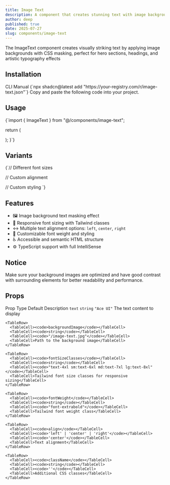 ```yaml
---
title: Image Text
description: A component that creates stunning text with image backgrounds using CSS mask properties for eye-catching typography.
author: deep
published: true
date: 2025-07-27
slug: components/image-text
---
```


<ComponentPreview name="image-text" />

<InfoOut>The ImageText component creates visually striking text by applying image backgrounds with CSS masking, perfect for hero sections, headings, and artistic typography effects</InfoOut>

## Installation

<Tabs defaultValue="cli">
<TabsList>
<TabsTrigger value="cli">CLI</TabsTrigger>
  <TabsTrigger value="manual">Manual</TabsTrigger>
</TabsList>
<TabsContent value="cli">
<CopyCode>
      {`npx shadcn@latest add "https://your-registry.com/r/image-text.json"`}
    </CopyCode>
</TabsContent>
<TabsContent value="manual">
<Steps>
<Step>Copy and paste the following code into your project.</Step>
<ComponentSource name="image-text" />
</Steps>
</TabsContent>
</Tabs>

## Usage

<CopyCode>
  {`import { ImageText } from "@/components/image-text";

  return (
    <div>
      <ImageText text="AceUI" backgroundImage="/image-text.jpg" />
    </div>
  );
}`}
</CopyCode>

## Variants

<CopyCode>
  {`// Different font sizes
<ImageText 
  text="Large Title" 
  backgroundImage="/hero-bg.jpg"
  fontSizeClasses="text-6xl md:text-8xl lg:text-9xl"
/>

// Custom alignment
<ImageText 
  text="Left Aligned" 
  backgroundImage="/texture.jpg"
  align="left"
/>

// Custom styling
<ImageText 
  text="Custom Style" 
  backgroundImage="/gradient.jpg"
  fontWeight="font-black"
  className="tracking-wider"
/>`}
</CopyCode>

## Features

- 🖼️ Image background text masking effect
- 📱 Responsive font sizing with Tailwind classes
- ↔️ Multiple text alignment options: `left`, `center`, `right`
- 🎨 Customizable font weight and styling
- ♿ Accessible and semantic HTML structure
- ⚙️ TypeScript support with full IntelliSense

## Notice

Make sure your background images are optimized and have good contrast with surrounding elements for better readability and performance.

## Props

<Table>
  <TableHeader>
    <TableRow>
      <TableHead>Prop</TableHead>
      <TableHead>Type</TableHead>
      <TableHead>Default</TableHead>
      <TableHead>Description</TableHead>
    </TableRow>
  </TableHeader>
  <TableBody>
    <TableRow>
      <TableCell><code>text</code></TableCell>
      <TableCell><code>string</code></TableCell>
      <TableCell><code>"Ace UI"</code></TableCell>
      <TableCell>The text content to display</TableCell>
    </TableRow>
    
    <TableRow>
      <TableCell><code>backgroundImage</code></TableCell>
      <TableCell><code>string</code></TableCell>
      <TableCell><code>"/image-text.jpg"</code></TableCell>
      <TableCell>Path to the background image</TableCell>
    </TableRow>
   
    <TableRow>
      <TableCell><code>fontSizeClasses</code></TableCell>
      <TableCell><code>string</code></TableCell>
      <TableCell><code>"text-4xl sm:text-6xl md:text-7xl lg:text-8xl"</code></TableCell>
      <TableCell>Tailwind font size classes for responsive sizing</TableCell>
    </TableRow>
    
    <TableRow>
      <TableCell><code>fontWeight</code></TableCell>
      <TableCell><code>string</code></TableCell>
      <TableCell><code>"font-extrabold"</code></TableCell>
      <TableCell>Tailwind font weight class</TableCell>
    </TableRow>
    
    <TableRow>
      <TableCell><code>align</code></TableCell>
      <TableCell><code>'left' | 'center' | 'right'</code></TableCell>
      <TableCell><code>'center'</code></TableCell>
      <TableCell>Text alignment</TableCell>
    </TableRow>
    
    <TableRow>
      <TableCell><code>className</code></TableCell>
      <TableCell><code>string</code></TableCell>
      <TableCell><code>''</code></TableCell>
      <TableCell>Additional CSS classes</TableCell>
    </TableRow>
    
  </TableBody>
</Table>